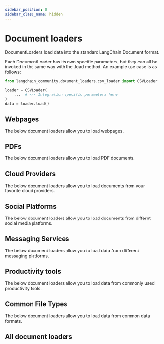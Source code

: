 ```yaml
---
sidebar_position: 0
sidebar_class_name: hidden
---
```


# Document loaders


DocumentLoaders load data into the standard LangChain Document format.

Each DocumentLoader has its own specific parameters, but they can all be invoked in the same way with the .load method.
An example use case is as follows:

```python
from langchain_community.document_loaders.csv_loader import CSVLoader

loader = CSVLoader(
    ...  # <-- Integration specific parameters here
)
data = loader.load()
```

## Webpages

The below document loaders allow you to load webpages.

<CategoryTable category="webpage_loaders" />

## PDFs

The below document loaders allow you to load PDF documents.

<CategoryTable category="pdf_loaders" />

## Cloud Providers

The below document loaders allow you to load documents from your favorite cloud providers.

<CategoryTable category="cloud_provider_loaders"/>

## Social Platforms

The below document loaders allow you to load documents from differnt social media platforms.

<CategoryTable category="social_loaders"/>

## Messaging Services

The below document loaders allow you to load data from different messaging platforms.

<CategoryTable category="messaging_loaders"/>

## Productivity tools

The below document loaders allow you to load data from commonly used productivity tools.

<CategoryTable category="productivity_loaders"/>

## Common File Types

The below document loaders allow you to load data from common data formats.

<CategoryTable category="common_loaders" />


## All document loaders

<IndexTable />
